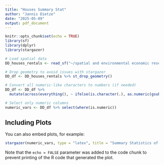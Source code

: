 ```yaml
---
title: "Houses Summary Stat"
author: "Jannis Dietze"
date: "2025-05-09"
output: pdf_document
---
```




```r
knitr::opts_chunk$set(echo = TRUE)
library(sf)
library(dplyr)
library(stargazer)

# Load spatial data
DD_houses_rentals <- read_sf("~/spatial and environmental economic research/Project/EMP-project_EmissionImpact_on_Housing_prices_DD/Housing prices shp/DDMH_STVSCHdaynight_25833.shp", stringsAsFactors = FALSE)

# Drop geometry to avoid issues with stargazer
DD_df <- DD_houses_rentals %>% st_drop_geometry()

# Convert all numeric-like characters to numbers (if needed)
DD_df <- DD_df %>%
  mutate(across(everything(), ~ ifelse(is.character(.), as.numeric(gsub(",", ".", .)), .)))

# Select only numeric columns
numeric_vars <- DD_df %>% select(where(is.numeric))

```

## Including Plots

You can also embed plots, for example:

```r
stargazer(numeric_vars, type = "latex", title = "Summary Statistics of Numeric Variables", digits = 2)

```

Note that the `echo = FALSE` parameter was added to the code chunk to prevent printing of the R code that generated the plot.
